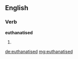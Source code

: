 ==English==

===Verb===
'''euthanatised'''

# {{past of|euthanatise}}

[[de:euthanatised]]
[[mg:euthanatised]]